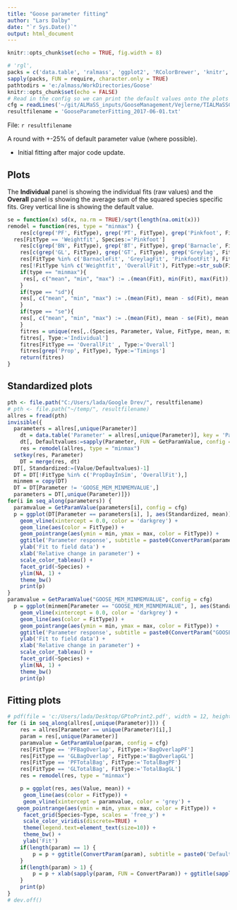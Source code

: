 ```yaml
---
title: "Goose parameter fitting"
author: "Lars Dalby"
date: "`r Sys.Date()`"
output: html_document
---
```



```r
knitr::opts_chunk$set(echo = TRUE, fig.width = 8)
```

```r
# 'rgl',
packs = c('data.table', 'ralmass', 'ggplot2', 'RColorBrewer', 'knitr',  'stringr', 'viridis', 'ggthemes')
sapply(packs, FUN = require, character.only = TRUE)
pathtodirs = 'e:/almass/WorkDirectories/Goose'
knitr::opts_chunk$set(echo = FALSE)
# Read in the config so we can print the default values onto the plots
cfg = readLines('~/git/ALMaSS_inputs/GooseManagement/Vejlerne/TIALMaSSConfig.cfg')
resultfilename = 'GooseParameterFitting_2017-06-01.txt'

```

File: `r resultfilename` 

A round with +-25% of default parameter value (where possible).
    
* Initial fitting after major code update. 



## Plots
The **Individual** panel is showing the individual fits (raw values) and the **Overall** panel is showing the average sum of the squared species specific fits. Grey vertical line is showing the default value.

```r
se = function(x) sd(x, na.rm = TRUE)/sqrt(length(na.omit(x)))
remodel = function(res, type = "minmax") {
	res[c(grep('PF', FitType), grep('PT', FitType), grep('Pinkfoot', FitType)), Species:='Pinkfoot']
  res[FitType == 'Weightfit', Species:='Pinkfoot']	
	res[c(grep('BN', FitType), grep('BT', FitType), grep('Barnacle', FitType)), Species:='Barnacle']
	res[c(grep('GL', FitType), grep('GT', FitType), grep('Greylag', FitType)), Species:='Greylag']
	res[FitType %in% c('BarnacleFit', 'GreylagFit', 'PinkfootFit'), FitType:='OverallFit']
	res[!FitType %in% c('Weightfit', 'OverallFit'), FitType:=str_sub(FitType, end = -3)]
	if(type == "minmax"){
	 res[, c("mean", "min", "max") := .(mean(Fit), min(Fit), max(Fit)), by = .(Parameter, Species, Value, FitType)] 
	}
	if(type == "sd"){
    res[, c("mean", "min", "max") := .(mean(Fit), mean - sd(Fit), mean + sd(Fit)), by = .(Parameter, Species, Value, FitType)]	  
	}
	if(type == "se"){
    res[, c("mean", "min", "max") := .(mean(Fit), mean - se(Fit), mean + se(Fit)), by = .(Parameter, Species, Value, FitType)]	  
	}
	fitres = unique(res[,.(Species, Parameter, Value, FitType, mean, min, max)])
	fitres[, Type:='Individual']
	fitres[FitType == 'OverallFit' , Type:='Overall']
	fitres[grep('Prop', FitType), Type:='Timings']
	return(fitres)
}

```


## Standardized plots

```r
pth <- file.path("C:/Users/lada/Google Drev/", resultfilename)
# pth <- file.path("~/temp/", resultfilename)
allres = fread(pth) 	
invisible({
  parameters = allres[,unique(Parameter)]
 	dt = data.table('Parameter' = allres[,unique(Parameter)], key = 'Parameter')
 	dt[, Defaultvalues:=sapply(Parameter, FUN = GetParamValue, config = cfg)]
 	res = remodel(allres, type = "minmax")
  setkey(res, Parameter)
 	DT = merge(res, dt)
  DT[, Standardized:=(Value/Defaultvalues)-1]
  DT = DT[!FitType %in% c('PropDayInSim', 'OverallFit'),]
  minmem = copy(DT)
  DT = DT[Parameter != 'GOOSE_MEM_MINMEMVALUE',]
  parameters = DT[,unique(Parameter)]})
for(i in seq_along(parameters)) {
  paramvalue = GetParamValue(parameters[i], config = cfg)
  p = ggplot(DT[Parameter == parameters[i], ], aes(Standardized, mean)) + 
    geom_vline(xintercept = 0.0, color = 'darkgrey') + 
    geom_line(aes(color = FitType)) + 
    geom_pointrange(aes(ymin = min, ymax = max, color = FitType)) +
    ggtitle('Parameter response', subtitle = paste0(ConvertParam(parameters[i]),' - default value: ', paramvalue)) +
    ylab('Fit to field data') +
    xlab('Relative change in parameter') +
    scale_color_tableau() +
    facet_grid(~Species) +
    ylim(NA, 1) +
    theme_bw()
    print(p)
}
paramvalue = GetParamValue("GOOSE_MEM_MINMEMVALUE", config = cfg)
  p = ggplot(minmem[Parameter == "GOOSE_MEM_MINMEMVALUE", ], aes(Standardized, mean)) + 
    geom_vline(xintercept = 0.0, color = 'darkgrey') + 
    geom_line(aes(color = FitType)) + 
    geom_pointrange(aes(ymin = min, ymax = max, color = FitType)) +
    ggtitle('Parameter response', subtitle = paste0(ConvertParam("GOOSE_MEM_MINMEMVALUE"),' - default value: ', paramvalue)) +
    ylab('Fit to field data') +
    xlab('Relative change in parameter') +
    scale_color_tableau() +
    facet_grid(~Species) +
    ylim(NA, 1) +
    theme_bw()
    print(p)
```

## Fitting plots

```r
# pdf(file = 'c:/Users/lada/Desktop/GPtoPrint2.pdf', width = 12, height = 8)
for (i in seq_along(allres[,unique(Parameter)])) {
	res = allres[Parameter == unique(Parameter)[i],]
 	param = res[,unique(Parameter)]
 	paramvalue = GetParamValue(param, config = cfg)
	res[FitType == 'PFBagOverlap', FitType:='BagOverlapPF']
	res[FitType == 'GLBagOverlap', FitType:='BagOverlapGL']
	res[FitType == 'PFTotalBag', FitType:='TotalBagPF']
	res[FitType == 'GLTotalBag', FitType:='TotalBagGL']
	res = remodel(res, type = "minmax")

	p = ggplot(res, aes(Value, mean)) +
	 geom_line(aes(color = FitType)) + 
	 geom_vline(xintercept = paramvalue, color = 'grey') +
   geom_pointrange(aes(ymin = min, ymax = max, color = FitType)) + 
	 facet_grid(Species~Type, scales = 'free_y') + 
	 scale_color_viridis(discrete=TRUE) +
	 theme(legend.text=element_text(size=10)) +
	 theme_bw() +
	 ylab('Fit')
	if(length(param) == 1) {
		p = p + ggtitle(ConvertParam(param), subtitle = paste0('Default value: ', paramvalue))
	}
	if(length(param) > 1) {
		p = p + xlab(sapply(param, FUN = ConvertParam)) + ggtitle(sapply(param, FUN = ConvertParam))
	}
	print(p)
}
# dev.off()
```


























